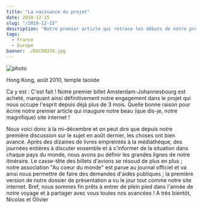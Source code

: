 ```yaml
---
title: "La naissance du projet"
date: 2010-12-15
slug: "/2010-12-15"
description: "Notre premier article qui retrace les débuts de notre projet"
tags:
  - France
  - Europe
banner: ./DSC09370.jpg
---
```


![photo](./DSC09370.jpg)

<div class="img-caption">Hong Kong, août 2010, temple taoiste</div>

Ca y est : C'est fait ! Notre premier billet Amsterdam-Johannesbourg est acheté, marquant ainsi définitivement notre engagement dans le projet qui nous occupe l'esprit depuis déjà plus de 3 mois. Quelle bonne raison pour écrire notre premier article qui inaugure notre beau (que dis-je, notre magnifique) site internet !

Nous voici donc à la mi-décembre et on peut dire que depuis notre première discussion sur le sujet en août dernier, les choses ont bien avancé. Après des dizaines de livres empreintés à la médiathèque, des journées entières à discuter ensemble et à s'informer de la situation dans chaque pays du monde, nous avons pu définir les grandes lignes de notre itinéraire. Le casse-tête des billets d'avions se résoud de plus en plus ; notre association "Au coeur du monde" est parue au journal officiel et va ainsi nous permettre de faire des demandes d'aides publiques ; la première version de notre dossier de présentation a vu le jour tout comme notre site internet. Bref, nous sommes fin prêts à entrer de plein pied dans l'année de notre voyage et à partager avec vous toutes nos avancées ! A très bientôt, Nicolas et Olivier

